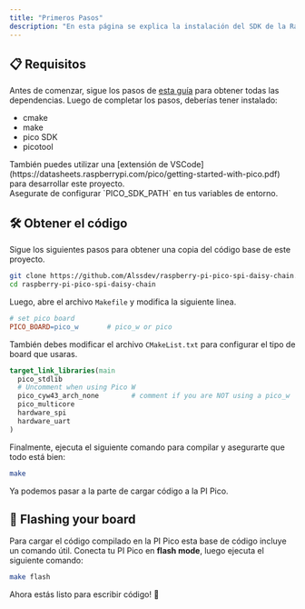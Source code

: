 ```yaml
---
title: "Primeros Pasos"
description: "En esta página se explica la instalación del SDK de la Raspberry PI Pico y otras herramientas."
---
```



## 📋 Requisitos

Antes de comenzar, sigue los pasos de [esta guía](https://piers.rocks/2023/09/05/installing-pico-sdk-and-picotool.html) para obtener
todas las dependencias. Luego de completar los pasos, deberías tener instalado:

- cmake
- make
- pico SDK
- picotool

<Aside>
  También puedes utilizar una [extensión de VSCode](https://datasheets.raspberrypi.com/pico/getting-started-with-pico.pdf) para desarrollar este proyecto.
</Aside>
<Aside type="caution">
  Asegurate de configurar `PICO_SDK_PATH` en tus variables de entorno.
</Aside>

## 🛠️ Obtener el código

Sigue los siguientes pasos para obtener una copia del código base de este proyecto.
```bash
git clone https://github.com/Alssdev/raspberry-pi-pico-spi-daisy-chain.git
cd raspberry-pi-pico-spi-daisy-chain
```

Luego, abre el archivo `Makefile` y modifica la siguiente linea.
```makefile
# set pico board
PICO_BOARD=pico_w       # pico_w or pico
```

También debes modificar el archivo `CMakeList.txt` para configurar el tipo de board que usaras.
```cmake
target_link_libraries(main
  pico_stdlib
  # Uncomment when using Pico W
  pico_cyw43_arch_none        # comment if you are NOT using a pico_w
  pico_multicore
  hardware_spi
  hardware_uart
)
```

Finalmente, ejecuta el siguiente comando para compilar y asegurarte que todo está bien:
```bash
make
```

Ya podemos pasar a la parte de cargar código a la PI Pico.

## 🚀 Flashing your board

Para cargar el código compilado en la PI Pico esta base de código incluye un comando útil.
Conecta tu PI Pico en **flash mode**, luego ejecuta el siguiente comando:

```bash
make flash
````
Ahora estás listo para escribir código! 🎉
